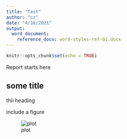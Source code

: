 ```yaml
---
title: "Test"
author: "cz"
date: "4/16/2021"
output: 
  word_document:
    reference_docx: word-styles-ref-01.docx
---
```


```r
knitr::opts_chunk$set(echo = TRUE)
```

Report starts here

## some title
thii heading

include a figure

![plot](/Users/andrea/Downloads/Picture1.png)

